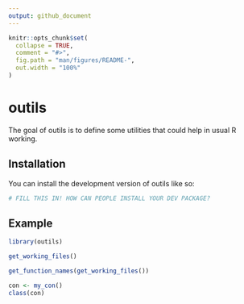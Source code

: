 ```yaml
---
output: github_document
---
```


<!-- README.md is generated from README.Rmd. Please edit that file -->

```r
knitr::opts_chunk$set(
  collapse = TRUE,
  comment = "#>",
  fig.path = "man/figures/README-",
  out.width = "100%"
)
```

# outils

<!-- badges: start -->
<!-- badges: end -->

The goal of outils is to define some utilities that could help in usual R working.

## Installation

You can install the development version of outils like so:

``` r
# FILL THIS IN! HOW CAN PEOPLE INSTALL YOUR DEV PACKAGE?
```

## Example

```r
library(outils)

get_working_files()

get_function_names(get_working_files())

con <- my_con()
class(con)

```


